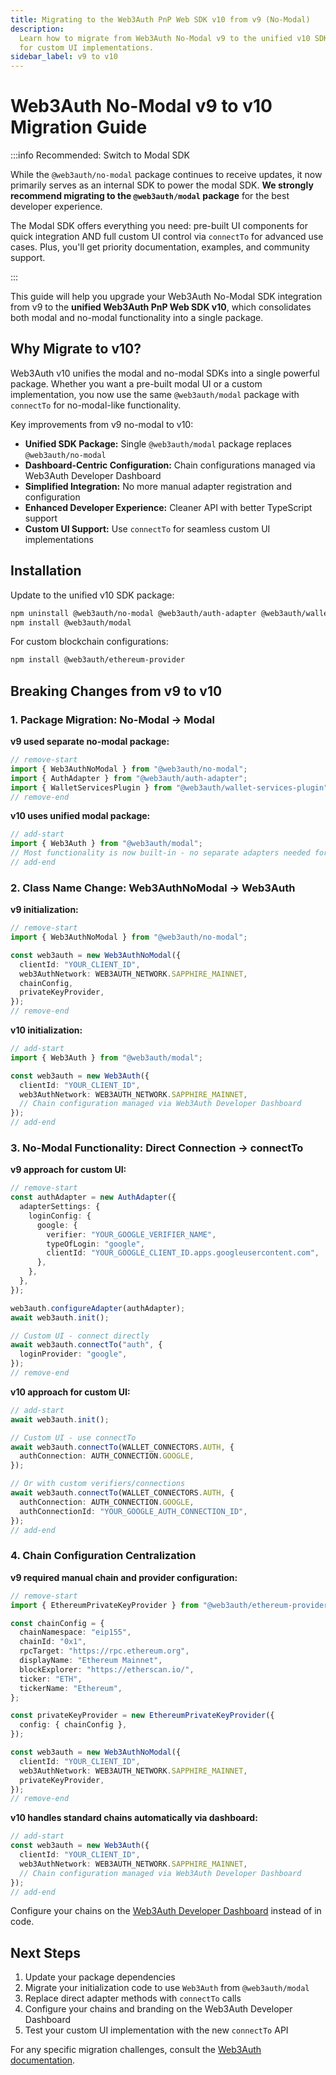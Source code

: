 ```yaml
---
title: Migrating to the Web3Auth PnP Web SDK v10 from v9 (No-Modal)
description:
  Learn how to migrate from Web3Auth No-Modal v9 to the unified v10 SDK with connectTo functionality
  for custom UI implementations.
sidebar_label: v9 to v10
---
```



# Web3Auth No-Modal v9 to v10 Migration Guide

:::info Recommended: Switch to Modal SDK

While the `@web3auth/no-modal` package continues to receive updates, it now primarily serves as an
internal SDK to power the modal SDK. **We strongly recommend migrating to the `@web3auth/modal`
package** for the best developer experience.

The Modal SDK offers everything you need: pre-built UI components for quick integration AND full
custom UI control via `connectTo` for advanced use cases. Plus, you'll get priority documentation,
examples, and community support.

:::

This guide will help you upgrade your Web3Auth No-Modal SDK integration from v9 to the **unified
Web3Auth PnP Web SDK v10**, which consolidates both modal and no-modal functionality into a single
package.

## Why Migrate to v10?

Web3Auth v10 unifies the modal and no-modal SDKs into a single powerful package. Whether you want a
pre-built modal UI or a custom implementation, you now use the same `@web3auth/modal` package with
`connectTo` for no-modal-like functionality.

Key improvements from v9 no-modal to v10:

- **Unified SDK Package:** Single `@web3auth/modal` package replaces `@web3auth/no-modal`
- **Dashboard-Centric Configuration:** Chain configurations managed via Web3Auth Developer Dashboard
- **Simplified Integration:** No more manual adapter registration and configuration
- **Enhanced Developer Experience:** Cleaner API with better TypeScript support
- **Custom UI Support:** Use `connectTo` for seamless custom UI implementations

## Installation

Update to the unified v10 SDK package:

```bash npm2yarn
npm uninstall @web3auth/no-modal @web3auth/auth-adapter @web3auth/wallet-services-plugin
npm install @web3auth/modal
```

For custom blockchain configurations:

```bash npm2yarn
npm install @web3auth/ethereum-provider
```

## Breaking Changes from v9 to v10

### 1. Package Migration: No-Modal → Modal

**v9 used separate no-modal package:**

```typescript
// remove-start
import { Web3AuthNoModal } from "@web3auth/no-modal";
import { AuthAdapter } from "@web3auth/auth-adapter";
import { WalletServicesPlugin } from "@web3auth/wallet-services-plugin";
// remove-end
```

**v10 uses unified modal package:**

```typescript
// add-start
import { Web3Auth } from "@web3auth/modal";
// Most functionality is now built-in - no separate adapters needed for basic use cases
// add-end
```

### 2. Class Name Change: Web3AuthNoModal → Web3Auth

**v9 initialization:**

```typescript
// remove-start
import { Web3AuthNoModal } from "@web3auth/no-modal";

const web3auth = new Web3AuthNoModal({
  clientId: "YOUR_CLIENT_ID",
  web3AuthNetwork: WEB3AUTH_NETWORK.SAPPHIRE_MAINNET,
  chainConfig,
  privateKeyProvider,
});
// remove-end
```

**v10 initialization:**

```typescript
// add-start
import { Web3Auth } from "@web3auth/modal";

const web3auth = new Web3Auth({
  clientId: "YOUR_CLIENT_ID",
  web3AuthNetwork: WEB3AUTH_NETWORK.SAPPHIRE_MAINNET,
  // Chain configuration managed via Web3Auth Developer Dashboard
});
// add-end
```

### 3. No-Modal Functionality: Direct Connection → connectTo

**v9 approach for custom UI:**

```typescript
// remove-start
const authAdapter = new AuthAdapter({
  adapterSettings: {
    loginConfig: {
      google: {
        verifier: "YOUR_GOOGLE_VERIFIER_NAME",
        typeOfLogin: "google",
        clientId: "YOUR_GOOGLE_CLIENT_ID.apps.googleusercontent.com",
      },
    },
  },
});

web3auth.configureAdapter(authAdapter);
await web3auth.init();

// Custom UI - connect directly
await web3auth.connectTo("auth", {
  loginProvider: "google",
});
// remove-end
```

**v10 approach for custom UI:**

```typescript
// add-start
await web3auth.init();

// Custom UI - use connectTo
await web3auth.connectTo(WALLET_CONNECTORS.AUTH, {
  authConnection: AUTH_CONNECTION.GOOGLE,
});

// Or with custom verifiers/connections
await web3auth.connectTo(WALLET_CONNECTORS.AUTH, {
  authConnection: AUTH_CONNECTION.GOOGLE,
  authConnectionId: "YOUR_GOOGLE_AUTH_CONNECTION_ID",
});
// add-end
```

### 4. Chain Configuration Centralization

**v9 required manual chain and provider configuration:**

```typescript
// remove-start
import { EthereumPrivateKeyProvider } from "@web3auth/ethereum-provider";

const chainConfig = {
  chainNamespace: "eip155",
  chainId: "0x1",
  rpcTarget: "https://rpc.ethereum.org",
  displayName: "Ethereum Mainnet",
  blockExplorer: "https://etherscan.io/",
  ticker: "ETH",
  tickerName: "Ethereum",
};

const privateKeyProvider = new EthereumPrivateKeyProvider({
  config: { chainConfig },
});

const web3auth = new Web3AuthNoModal({
  clientId: "YOUR_CLIENT_ID",
  web3AuthNetwork: WEB3AUTH_NETWORK.SAPPHIRE_MAINNET,
  privateKeyProvider,
});
// remove-end
```

**v10 handles standard chains automatically via dashboard:**

```typescript
// add-start
const web3auth = new Web3Auth({
  clientId: "YOUR_CLIENT_ID",
  web3AuthNetwork: WEB3AUTH_NETWORK.SAPPHIRE_MAINNET,
  // Chain configuration managed via Web3Auth Developer Dashboard
});
// add-end
```

Configure your chains on the [Web3Auth Developer Dashboard](https://dashboard.web3auth.io) instead
of in code.

## Next Steps

1. Update your package dependencies
2. Migrate your initialization code to use `Web3Auth` from `@web3auth/modal`
3. Replace direct adapter methods with `connectTo` calls
4. Configure your chains and branding on the Web3Auth Developer Dashboard
5. Test your custom UI implementation with the new `connectTo` API

For any specific migration challenges, consult the
[Web3Auth documentation](https://web3auth.io/docs/).
